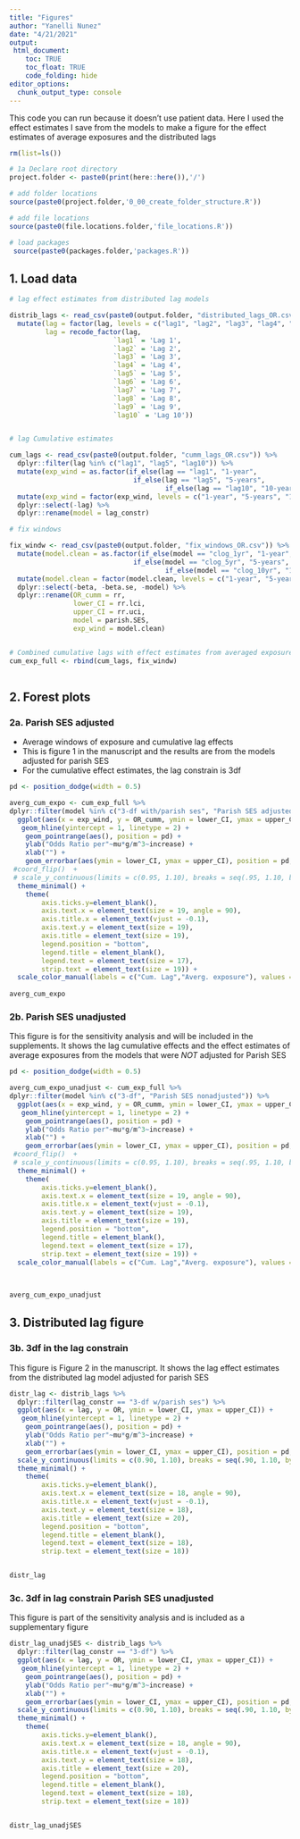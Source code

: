 ```yaml
---
title: "Figures"
author: "Yanelli Nunez"
date: "4/21/2021"
output:
 html_document:
    toc: TRUE
    toc_float: TRUE
    code_folding: hide
editor_options: 
  chunk_output_type: console
---
```


This code you can run because it doesn't use patient data. Here I used the effect estimates I save from the models to make a figure for the effect estimates of average exposures and the distributed lags

```r

rm(list=ls())

# 1a Declare root directory
project.folder <- paste0(print(here::here()),'/')

# add folder locations
source(paste0(project.folder,'0_00_create_folder_structure.R'))

# add file locations
source(paste0(file.locations.folder,'file_locations.R'))

# load packages
 source(paste0(packages.folder,'packages.R'))


```

## 1. Load data 

```r


# lag effect estimates from distributed lag models

distrib_lags <- read_csv(paste0(output.folder, "distributed_lags_OR.csv")) %>%
  mutate(lag = factor(lag, levels = c("lag1", "lag2", "lag3", "lag4", "lag5", "lag6", "lag7", "lag8", "lag9", "lag10")),
         lag = recode_factor(lag,
                          `lag1` = 'Lag 1',
                          `lag2` = 'Lag 2',
                          `lag3` = 'Lag 3',
                          `lag4` = 'Lag 4',
                          `lag5` = 'Lag 5',
                          `lag6` = 'Lag 6',
                          `lag7` = 'Lag 7',
                          `lag8` = 'Lag 8',
                          `lag9` = 'Lag 9',
                          `lag10` = 'Lag 10'))


# lag Cumulative estimates 

cum_lags <- read_csv(paste0(output.folder, "cumm_lags_OR.csv")) %>%
  dplyr::filter(lag %in% c("lag1", "lag5", "lag10")) %>%
  mutate(exp_wind = as.factor(if_else(lag == "lag1", "1-year",
                               if_else(lag == "lag5", "5-years",
                                       if_else(lag == "lag10", "10-years", "x"))))) %>%
  mutate(exp_wind = factor(exp_wind, levels = c("1-year", "5-years", "10-years"))) %>% 
  dplyr::select(-lag) %>%
  dplyr::rename(model = lag_constr)

# fix windows 

fix_windw <- read_csv(paste0(output.folder, "fix_windows_OR.csv")) %>%
  mutate(model.clean = as.factor(if_else(model == "clog_1yr", "1-year",
                               if_else(model == "clog_5yr", "5-years",
                                       if_else(model == "clog_10yr", "10-years", "x"))))) %>%
  mutate(model.clean = factor(model.clean, levels = c("1-year", "5-years", "10-years")))  %>% 
  dplyr::select(-beta, -beta.se, -model) %>%
  dplyr::rename(OR_cumm = rr,
                lower_CI = rr.lci,
                upper_CI = rr.uci,
                model = parish.SES,
                exp_wind = model.clean)


# Combined cumulative lags with effect estimates from averaged exposure
cum_exp_full <- rbind(cum_lags, fix_windw)
  

```


## 2. Forest plots

### 2a. Parish SES adjusted 

- Average windows of exposure and cumulative lag effects 
- This is figure 1 in the manuscript and the results are from the models adjusted for parish SES
- For the cumulative effect estimates, the lag constrain is 3df


```r

pd <- position_dodge(width = 0.5)

averg_cum_expo <- cum_exp_full %>%
dplyr::filter(model %in% c("3-df with/parish ses", "Parish SES adjusted")) %>%
  ggplot(aes(x = exp_wind, y = OR_cumm, ymin = lower_CI, ymax = upper_CI, color = model)) +
   geom_hline(yintercept = 1, linetype = 2) +
    geom_pointrange(aes(), position = pd) +
    ylab("Odds Ratio per"~mu*g/m^3~increase) +
    xlab("") +
    geom_errorbar(aes(ymin = lower_CI, ymax = upper_CI), position = pd, width = 0.20) +
 #coord_flip()  +
 # scale_y_continuous(limits = c(0.95, 1.10), breaks = seq(.95, 1.10, by = 0.05)) +
  theme_minimal() +
    theme(
        axis.ticks.y=element_blank(),
        axis.text.x = element_text(size = 19, angle = 90),
        axis.title.x = element_text(vjust = -0.1),
        axis.text.y = element_text(size = 19),
        axis.title = element_text(size = 19),
        legend.position = "bottom",
        legend.title = element_blank(),
        legend.text = element_text(size = 17),
        strip.text = element_text(size = 19)) +
  scale_color_manual(labels = c("Cum. Lag","Averg. exposure"), values = c("black", "#1f78b4"))
 
averg_cum_expo
```


### 2b. Parish SES unadjusted 

This figure is for the sensitivity analysis and will be included in the supplements. It shows the lag cumulative effects and the effect estimates of average exposures from the models that were *NOT* adjusted for Parish SES

```r

pd <- position_dodge(width = 0.5)

averg_cum_expo_unadjust <- cum_exp_full %>%
dplyr::filter(model %in% c("3-df", "Parish SES nonadjusted")) %>%
  ggplot(aes(x = exp_wind, y = OR_cumm, ymin = lower_CI, ymax = upper_CI, color = model)) +
   geom_hline(yintercept = 1, linetype = 2) +
    geom_pointrange(aes(), position = pd) +
    ylab("Odds Ratio per"~mu*g/m^3~increase) +
    xlab("") +
    geom_errorbar(aes(ymin = lower_CI, ymax = upper_CI), position = pd, width = 0.20) +
 #coord_flip()  +
 # scale_y_continuous(limits = c(0.95, 1.10), breaks = seq(.95, 1.10, by = 0.05)) +
  theme_minimal() +
    theme(
        axis.ticks.y=element_blank(),
        axis.text.x = element_text(size = 19, angle = 90),
        axis.title.x = element_text(vjust = -0.1),
        axis.text.y = element_text(size = 19),
        axis.title = element_text(size = 19),
        legend.position = "bottom",
        legend.title = element_blank(),
        legend.text = element_text(size = 17),
        strip.text = element_text(size = 19)) +
  scale_color_manual(labels = c("Cum. Lag","Averg. exposure"), values = c("#1b9e77", "orange3"))
 
  

averg_cum_expo_unadjust
```

## 3. Distributed lag figure

### 3b. 3df in the lag constrain

This figure is Figure 2 in the manuscript. It shows the lag effect estimates from the distributed lag model adjusted for parish SES

```r


distr_lag <- distrib_lags %>%
  dplyr::filter(lag_constr == "3-df w/parish ses") %>%
  ggplot(aes(x = lag, y = OR, ymin = lower_CI, ymax = upper_CI)) +
   geom_hline(yintercept = 1, linetype = 2) +
    geom_pointrange(aes(), position = pd) +
    ylab("Odds Ratio per"~mu*g/m^3~increase) +
    xlab("") +
    geom_errorbar(aes(ymin = lower_CI, ymax = upper_CI), position = pd, width = 0.20) +
  scale_y_continuous(limits = c(0.90, 1.10), breaks = seq(.90, 1.10, by = 0.05)) +
  theme_minimal() +
    theme(
        axis.ticks.y=element_blank(),
        axis.text.x = element_text(size = 18, angle = 90),
        axis.title.x = element_text(vjust = -0.1),
        axis.text.y = element_text(size = 18),
        axis.title = element_text(size = 20),
        legend.position = "bottom",
        legend.title = element_blank(),
        legend.text = element_text(size = 18),
        strip.text = element_text(size = 18)) 


distr_lag


```

### 3c. 3df in lag constrain Parish SES unadjusted

This figure is part of the sensitivity analysis and is included as a supplementary figure

```r

distr_lag_unadjSES <- distrib_lags %>%
  dplyr::filter(lag_constr == "3-df") %>%
  ggplot(aes(x = lag, y = OR, ymin = lower_CI, ymax = upper_CI)) +
   geom_hline(yintercept = 1, linetype = 2) +
    geom_pointrange(aes(), position = pd) +
    ylab("Odds Ratio per"~mu*g/m^3~increase) +
    xlab("") +
    geom_errorbar(aes(ymin = lower_CI, ymax = upper_CI), position = pd, width = 0.20) +
  scale_y_continuous(limits = c(0.90, 1.10), breaks = seq(.90, 1.10, by = 0.05)) +
  theme_minimal() +
    theme(
        axis.ticks.y=element_blank(),
        axis.text.x = element_text(size = 18, angle = 90),
        axis.title.x = element_text(vjust = -0.1),
        axis.text.y = element_text(size = 18),
        axis.title = element_text(size = 20),
        legend.position = "bottom",
        legend.title = element_blank(),
        legend.text = element_text(size = 18),
        strip.text = element_text(size = 18)) 


distr_lag_unadjSES

```

